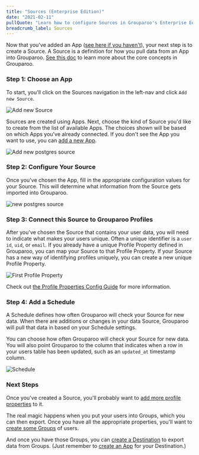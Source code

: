 ```yaml
---
title: "Sources (Enterprise Edition)"
date: "2021-02-11"
pullQuote: "Learn how to configure Sources in Grouparoo's Enterprise Edition."
breadcrumb_label: Sources
---
```


Now that you've added an App ([see here if you haven't](/docs/running/ui-enterprise/apps)), your next step is to create a Source. A Source is a definition for how you pull data from an App into Grouparoo. [See this doc](/docs/getting-started/product-concepts) to learn more about the core concepts in Grouparoo.

### Step 1: Choose an App

To start, you'll click on the Sources navigation in the left-nav and click `Add new Source`.

<Image
  centered
  source="Add new Source"
  alt="Add new Source"
  src="docs/guides/add-new-source.png"
  width={820}
  height={414}
/>

Sources are created using Apps. Next, choose the kind of Source you'd like to create from the list of available Apps. The choices shown will be based on which Apps you've already connected. If you don't see the App you want to use, you can [add a new App](/docs/running/ui-enterprise/apps).

<Image
  centered
  source="Add new postgres source"
  alt="Add new postgres source"
  src="docs/guides/add-new-source-choose-app.png"
  width={820}
  height={414}
/>

### Step 2: Configure Your Source

Once you've chosen the App, fill in the appropriate configuration values for your Source. This will determine what information from the Source gets imported into Grouparoo.

<Image
  centered
  source="new postgres source"
  alt="new postgres source"
  src="docs/guides/new-source-postgres.png"
  width={820}
  height={414}
/>

### Step 3: Connect this Source to Grouparoo Profiles

After you've chosen the Source that contains your user data, you will need to indicate what makes your users unique. Often a unique identifier is a `user id`, `uid`, or `email`. If you already have a unique Profile Property defined in Grouparoo, you can map your Source to that Profile Property. If your Source has a new way of identifying profiles uniquely, you can create a new unique Profile Property.

<Image
  centered
  source="First Profile Property"
  alt="First Profile Property"
  src="docs/guides/new-source-bootstrap.png"
  width={820}
  height={414}
/>

Check out [the Profile Properties Config Guide](/docs/config/properties/enterprise) for more information.

### Step 4: Add a Schedule

A Schedule defines how often Grouparoo will check your Source for new data. When there are additions or changes in your data Source, Grouparoo will pull that data in based on your Schedule settings.

You can choose how often Grouparoo will check your Source for new data. You will also point Grouparoo to the column that indicates when a row in your users table has been updated, such as an `updated_at` timestamp column.

<Image
  centered
  source="Schedule"
  alt="Schedule"
  src="docs/guides/new-source-schedule.png"
  width={820}
  height={414}
/>

### Next Steps

Once you've created a Source, you'll probably want to [add more profile properties](/docs/config/properties/enterprise) to it.

The real magic happens when you put your users into Groups, which you can then export. Once you have all the appropriate properties, you'll want to [create some Groups](/docs/config/groups/enterprise) of users.

And once you have those Groups, you can [create a Destination](/docs/config/destinations/enterprise) to export data from Groups. (Just remember to [create an App](/docs/running/ui-enterprise/apps) for your Destination.)
